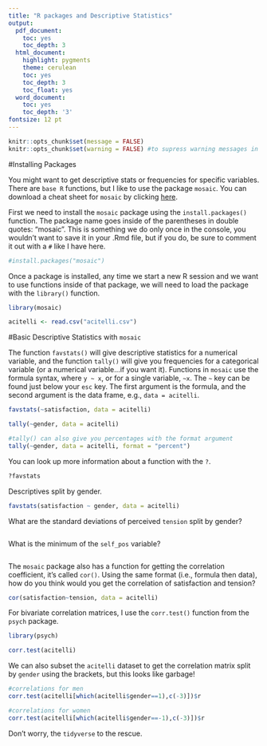 ```yaml
---
title: "R packages and Descriptive Statistics"
output:
  pdf_document:
    toc: yes
    toc_depth: 3
  html_document:
    highlight: pygments
    theme: cerulean
    toc: yes
    toc_depth: 3
    toc_float: yes
  word_document:
    toc: yes
    toc_depth: '3'
fontsize: 12 pt
---
```

```r
knitr::opts_chunk$set(message = FALSE)
knitr::opts_chunk$set(warning = FALSE) #to supress warning messages in all output
```

#Installing Packages 

You might want to get descriptive stats or frequencies for specific variables. There are `base R` functions, but I like to use the package `mosaic`. You can download a cheat sheet for `mosaic` by clicking [here](http://github.com/rstudio/cheatsheets/raw/master/mosaic.pdf).

First we need to install the `mosaic` package using the `install.packages()` function. The package name goes inside of the parentheses in double quotes: "mosaic".  This is something we do only once in the console, you wouldn't want to save it in your .Rmd file, but if you do, be sure to comment it out with a `#` like I have here.

```r
#install.packages("mosaic")
```

Once a package is installed, any time we start a new R session and we want to use functions inside of that package, we will need to load the package with the `library()` function. 

```r
library(mosaic)

acitelli <- read.csv("acitelli.csv")
```

#Basic Descriptive Statistics with `mosaic`

The function `favstats()` will give descriptive statistics for a numerical variable, and the function `tally()` will give you frequencies for a categorical variable (or a numerical variable...if you want it). Functions in `mosaic` use the formula syntax, where `y ~ x`, or for a single variable, `~x`. The `~` key can be found just below your `esc` key. The first argument is the formula, and the second argument is the data frame, e.g., `data = acitelli`.

```r
favstats(~satisfaction, data = acitelli)

tally(~gender, data = acitelli)

#tally() can also give you percentages with the format argument
tally(~gender, data = acitelli, format = "percent")
```

You can look up more information about a function with the `?`.

```r
?favstats
```

Descriptives split by gender.

```r
favstats(satisfaction ~ gender, data = acitelli)
```

What are the standard deviations of perceived `tension` split by gender?

```r

```

What is the minimum of the `self_pos` variable?

```r

```

The `mosaic` package also has a function for getting the correlation coefficient, it's called `cor()`. Using the same format (i.e., formula then data), how do you think would you get the correlation of satisfaction and tension?

```r
cor(satisfaction~tension, data = acitelli)
```

For bivariate correlation matrices, I use the `corr.test()` function from the `psych` package.

```r
library(psych)

corr.test(acitelli)
```

We can also subset the `acitelli` dataset to get the correlation matrix split by `gender` using the brackets, but this looks like garbage!

```r
#correlations for men
corr.test(acitelli[which(acitelli$gender==1),c(-3)])$r

#correlations for women
corr.test(acitelli[which(acitelli$gender==-1),c(-3)])$r
```

Don't worry, the `tidyverse` to the rescue. 



